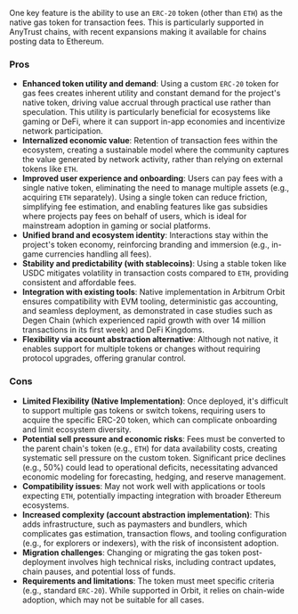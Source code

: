 One key feature is the ability to use an `ERC-20` token (other than `ETH`) as the native gas token for transaction fees. This is particularly supported in AnyTrust chains, with recent expansions making it available for chains posting data to Ethereum.

### Pros

- **Enhanced token utility and demand**: Using a custom `ERC-20` token for gas fees creates inherent utility and constant demand for the project's native token, driving value accrual through practical use rather than speculation. This utility is particularly beneficial for ecosystems like gaming or DeFi, where it can support in-app economies and incentivize network participation.
- **Internalized economic value**: Retention of transaction fees within the ecosystem, creating a sustainable model where the community captures the value generated by network activity, rather than relying on external tokens like `ETH`.
- **Improved user experience and onboarding**: Users can pay fees with a single native token, eliminating the need to manage multiple assets (e.g., acquiring `ETH` separately). Using a single token can reduce friction, simplifying fee estimation, and enabling features like gas subsidies where projects pay fees on behalf of users, which is ideal for mainstream adoption in gaming or social platforms.
- **Unified brand and ecosystem identity**: Interactions stay within the project's token economy, reinforcing branding and immersion (e.g., in-game currencies handling all fees).
- **Stability and predictability (with stablecoins)**: Using a stable token like USDC mitigates volatility in transaction costs compared to `ETH`, providing consistent and affordable fees.
- **Integration with existing tools**: Native implementation in Arbitrum Orbit ensures compatibility with EVM tooling, deterministic gas accounting, and seamless deployment, as demonstrated in case studies such as Degen Chain (which experienced rapid growth with over 14 million transactions in its first week) and DeFi Kingdoms.
- **Flexibility via account abstraction alternative**: Although not native, it enables support for multiple tokens or changes without requiring protocol upgrades, offering granular control.

### Cons

- **Limited Flexibility (Native Implementation)**: Once deployed, it's difficult to support multiple gas tokens or switch tokens, requiring users to acquire the specific ERC-20 token, which can complicate onboarding and limit ecosystem diversity.
- **Potential sell pressure and economic risks**: Fees must be converted to the parent chain's token (e.g., `ETH`) for data availability costs, creating systematic sell pressure on the custom token. Significant price declines (e.g., 50%) could lead to operational deficits, necessitating advanced economic modeling for forecasting, hedging, and reserve management.
- **Compatibility issues**: May not work well with applications or tools expecting `ETH`, potentially impacting integration with broader Ethereum ecosystems.
- **Increased complexity (account abstraction implementation)**: This adds infrastructure, such as paymasters and bundlers, which complicates gas estimation, transaction flows, and tooling configuration (e.g., for explorers or indexers), with the risk of inconsistent adoption.
- **Migration challenges**: Changing or migrating the gas token post-deployment involves high technical risks, including contract updates, chain pauses, and potential loss of funds.
- **Requirements and limitations**: The token must meet specific criteria (e.g., standard `ERC-20`). While supported in Orbit, it relies on chain-wide adoption, which may not be suitable for all cases.
